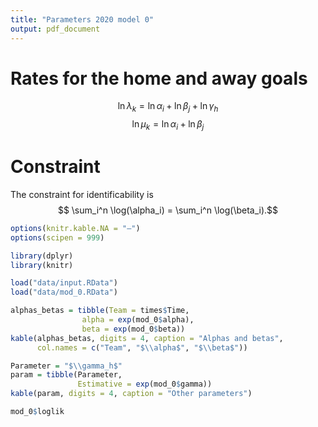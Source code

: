 ```yaml
---
title: "Parameters 2020 model 0"
output: pdf_document
---
```


# Rates for the home and away goals

$$ \ln \lambda_k = \ln \alpha_i + \ln \beta_j +  \ln \gamma_h $$
$$ \ln \mu_k = \ln \alpha_i + \ln \beta_j $$

\begin{itemize}
\item $i$: home team index;
\item $j$: away team index;
\item $\alpha$: attack strength parameter;
\item $1/\beta$: defense strength parameter;
\item $\gamma_h$: home advantage parameter.
\end{itemize}

# Constraint
The constraint for identificability is
$$ \sum_i^n \log(\alpha_i) = \sum_i^n \log(\beta_i).$$

```r
options(knitr.kable.NA = "–")
options(scipen = 999)

library(dplyr)
library(knitr)

load("data/input.RData")
load("data/mod_0.RData")
```

```r
alphas_betas = tibble(Team = times$Time,
                alpha = exp(mod_0$alpha),
                beta = exp(mod_0$beta))
kable(alphas_betas, digits = 4, caption = "Alphas and betas", 
      col.names = c("Team", "$\\alpha$", "$\\beta$"))
```

```r
Parameter = "$\\gamma_h$"
param = tibble(Parameter, 
               Estimative = exp(mod_0$gamma))
kable(param, digits = 4, caption = "Other parameters")
```
```r
mod_0$loglik
```

